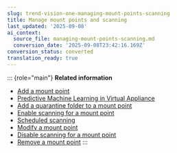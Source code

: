```yaml
---
slug: trend-vision-one-managing-mount-points-scanning
title: Manage mount points and scanning
last_updated: '2025-09-08'
ai_context:
  source_file: managing-mount-points-scanning.md
  conversion_date: '2025-09-08T23:42:16.169Z'
conversion_status: converted
translation_ready: true
---
```


::: {role="main"}
**Related information**

- [Add a mount point](adding-additional-mount-points.mdx)
- [Predictive Machine Learning in Virtual Appliance](pml-virtual-appliance.mdx)
- [Add a quarantine folder to a mount point](add-quarantine-folder-mount-point.mdx)
- [Enable scanning for a mount point](enabling-scanning-for-mount-point.mdx)
- [Scheduled scanning](fs-scheduled-scanning.mdx)
- [Modify a mount point](modifying-fs-va.mdx)
- [Disable scanning for a mount point](disconnecting-mount-point.mdx)
- [Remove a mount point](removing-mount-point.mdx)
:::

